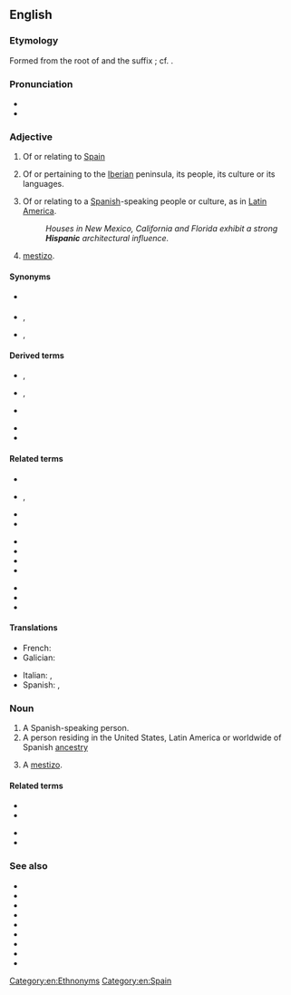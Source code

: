 {{also|hispanic}}
==English==

===Etymology===
Formed from the root of {{der|en|la|Hispania||Spain}} and the suffix {{m|en|-ic}}; cf. {{m|la|hispanicus}}.

===Pronunciation===
* {{IPA|/hɪˈspænɪk/|lang=en}}
* {{rhymes|ænɪk|lang=en}}

===Adjective===
{{en-adj}}

# Of or relating to [[Spain]]
# {{lb|en|historical}} Of or pertaining to the [[Iberia]]n peninsula, its people, its culture or its languages.
# {{lb|en|colloquial}} Of or relating to a [[Spanish]]-speaking people or culture, as in [[Latin America]].
#: ''Houses in New Mexico, California and Florida exhibit a strong '''Hispanic''' architectural influence.''
# {{lb|en|colloquial}} [[mestizo]].

====Synonyms====
* {{sense|of Spain}} {{l|en|Spanish}}
* {{sense|of Spanish-speaking people}} {{l|en|Latin}}, {{l|en|Latino}}
* {{sense|of Iberia}} {{l|en|Iberian}}, {{l|en|Hispanian}}

====Derived terms====
{{der-top}}
* {{l|en|Hispanicisation}}, {{l|en|Hispanicization}}
* {{l|en|Hispanicise}}, {{l|en|Hispanicize}}
* {{l|en|Hispanicism}}
{{der-mid}}
* {{l|en|Hispanicity}}
* {{l|en|Hispanic panic}}
{{der-bottom}}

====Related terms====
{{rel-top3}}
* {{l|en|Hispanist}}
* {{l|en|Hispano-}}, {{l|en|hispano-}}
* {{l|en|Hispanophile}}
* {{l|en|Hispanophilia}}
{{rel-mid3}}
* {{l|en|Hispanophilic}}
* {{l|en|Hispanophobe}}
* {{l|en|Hispanophobia}}
* {{l|en|Hispanophobic}}
{{rel-mid3}}
* {{l|en|Hispanophone}}
* {{l|en|Hispanophone Caribbean}}
* {{l|en|Hispanophonia}}
{{rel-bottom}}

====Translations====
{{trans-top}}
* French: {{t+|fr|hispanique}}
* Galician: {{t|gl|hispano|m}}
{{trans-mid}}
* Italian: {{t|it|ispanico|m}}, {{t|it|ispanica|f}}
* Spanish: {{t+|es|hispánico|m}}, {{t+|es|hispánica|f}}
{{trans-bottom}}

===Noun===
{{en-noun}}

# A Spanish-speaking person.
# A person residing in the United States, Latin America or worldwide of Spanish [[ancestry]]
# {{lb|en|colloquial}} A [[mestizo]].

====Related terms====
{{rel-top}}
* {{l|en|Hispano}}
* {{l|en|spaniel}}
{{rel-mid}}
* {{l|en|Spanish}}
* {{l|en|Spanish-speaking}}
{{rel-bottom}}

===See also===
* {{l|en|Iberian}}
* {{l|en|Ibero-}}
* {{l|en|Ibero-America}}
* {{l|en|Ibero-American}}
* {{l|en|Ibero-Romance}}
* {{l|en|Latin}}
* {{l|en|Latina}}
* {{l|en|Latin American}}
* {{l|en|Latino}}

[[Category:en:Ethnonyms]]
[[Category:en:Spain]]